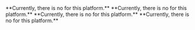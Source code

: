 
<PlatformWrapper platform="unity">
**Currently, there is no <Vg k="UIK" /> for this platform.**
</PlatformWrapper>
<PlatformWrapper platform="electron">
**Currently, there is no <Vg k="UIK" /> for this platform.**
</PlatformWrapper>
<PlatformWrapper platform="windows">
**Currently, there is no <Vg k="UIK" /> for this platform.**
</PlatformWrapper>
<PlatformWrapper platform="unreal">
**Currently, there is no <Vg k="UIK" /> for this platform.**
</PlatformWrapper>
